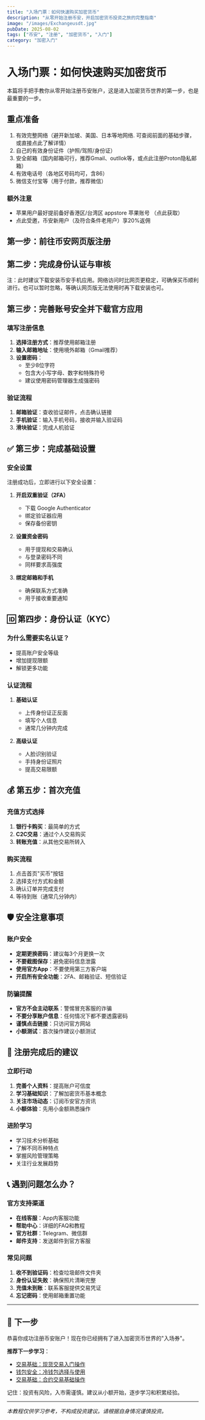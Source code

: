 ```yaml
---
title: "入场门票：如何快速购买加密货币"
description: "从零开始注册币安，开启加密货币投资之旅的完整指南"
image: "/images/Exchangeusdt.jpg"
pubDate: 2025-08-02
tags: ["币安", "注册", "加密货币", "入门"]
category: "加密入门"
---
```



# 入场门票：如何快速购买加密货币

本篇将手把手教你从零开始注册币安账户，这是进入加密货币世界的第一步，也是最重要的一步。

## 重点准备

1. 有效完整网络（避开新加坡、美国、日本等地网络. 可查阅前面的基础步骤，或直接点此了解详情）
2. 自己的有效身份证件（护照/驾照/身份证）
3. 安全邮箱（国内邮箱可行，推荐Gmail、outllok等，或点此注册Proton隐私邮箱）
4. 有效电话号（各地区号码均可，含86）
5. 微信支付宝等（用于付款，推荐微信）

### 额外注意

- 苹果用户最好提前备好香港区/台湾区 appstore 苹果账号 （点此获取）
- 点此受邀，币安新用户（及符合条件老用户）享20%返佣


## 第一步：前往币安网页版注册

<ImageOptimizer 
  src="/images/posts/bn1.png"
  alt="币安注册网页版"
  type="phone"
  size="md"
  align="right"
  shadow="none"
  caption="1.打开币安官网填写邮箱或手机号并收取验证码填入"
/>



<ImageOptimizer 
  src="/images/posts/bn2.png"
  alt="币安注册界面2"
  type="phone"
  size="md"
  align="right"
  shadow="none"
  caption="2.短信为例，填入短信验证码并点击下一步"
/>


<ImageOptimizer 
  src="/images/posts/bn3.png"
  alt="币安注册界面3"
  type="phone"
  size="md"
  align="right"
  shadow="none"
  caption="3.设置密码，8-128位，包括大小写和数字"
/>



<ImageOptimizer 
  src="/images/posts/bn4.png"
  alt="币安注册界面3"
  type="phone"
  size="md"
  align="right"
  shadow="none"
  caption="4.设置成功会看见SHUOMING，成功参与返佣活动"
/>


## 第二步：完成身份认证与审核

<ImageOptimizer 
  src="/images/posts/bn5.png"
  alt="币安注册网页版"
  type="phone"
  size="md"
  align="right"
  shadow="none"
  caption="1.继续流程，下拉并点击立即身份认证"
/>



<ImageOptimizer 
  src="/images/posts/bn7.png"
  alt="币安注册界面2"
  type="phone"
  size="md"
  align="right"
  shadow="none"
  caption="2.身份证驾照和护照均可认证"
/>


<ImageOptimizer 
  src="/images/posts/bn8.png"
  alt="币安注册界面3"
  type="phone"
  size="md"
  align="right"
  shadow="none"
  caption="3.选择护照或身份证照片上传"
/>



<ImageOptimizer 
  src="/images/posts/bn10.png"
  alt="币安注册界面3"
  type="phone"
  size="md"
  align="right"
  shadow="none"
  caption="4.人脸扫描并核对身份证件信息"
/>


<ImageOptimizer 
  src="/images/posts/bn11.png"
  alt="币安注册界面3"
  type="phone"
  size="md"
  align="right"
  shadow="none"
  caption="5.个人信息从身份证件直接读取，但需补充地址信息"
/>

<ImageOptimizer 
  src="/images/posts/bn12.png"
  alt="币安注册界面3"
  type="phone"
  size="md"
  align="right"
  shadow="none"
  caption="6.完成提交审核，大约30分钟返回结果"
/>

注：此时建议下载安装币安手机应用。网络访问时比网页更稳定，可确保买币顺利进行。也可以暂时忽略，等确认网页版无法使用时再下载安装也可。


## 第三步：完善账号安全并下载官方应用


<ImageOptimizer 
  src="/images/posts/bn14.png"
  alt="币安注册界面3"
  type="phone"
  size="md"
  align="right"
  shadow="none"
  caption="1.下拉页面，找到并点击“账户安全”"
/>


<ImageOptimizer 
  src="/images/posts/bn15.png"
  alt="币安注册界面3"
  type="phone"
  size="md"
  align="right"
  shadow="none"
  caption="2.点击开启双重验证，开启过后才能买币"
/>

<ImageOptimizer 
  src="/images/posts/bn16.png"
  alt="币安注册界面3"
  type="phone"
  size="md"
  align="right"
  shadow="none"
  caption="3.在双重验证界面下拉添加验证邮箱，此处手机和邮箱都必须打勾"
/>



### 填写注册信息
1. **选择注册方式**：推荐使用邮箱注册
2. **输入邮箱地址**：使用境外邮箱（Gmail推荐）
3. **设置密码**：
   - 至少8位字符
   - 包含大小写字母、数字和特殊符号
   - 建议使用密码管理器生成强密码

### 验证流程
1. **邮箱验证**：查收验证邮件，点击确认链接
2. **手机验证**：输入手机号码，接收并输入验证码
3. **滑块验证**：完成人机验证

## ✅ 第三步：完成基础设置

### 安全设置
注册成功后，立即进行以下安全设置：

<ImageOptimizer 
  src="/images/posts/bn1.png"
  alt="安全设置界面"
  type="phone"
  size="md"
  align="center"
  caption="完成安全设置提升账户保护"
/>

1. **开启双重验证（2FA）**
   - 下载 Google Authenticator
   - 绑定验证器应用
   - 保存备份密钥

2. **设置资金密码**
   - 用于提现和交易确认
   - 与登录密码不同
   - 同样要求高强度

3. **绑定邮箱和手机**
   - 确保联系方式准确
   - 用于接收重要通知

## 🆔 第四步：身份认证（KYC）

### 为什么需要实名认证？
- 提高账户安全等级
- 增加提现限额
- 解锁更多功能

### 认证流程
1. **基础认证**
   - 上传身份证正反面
   - 填写个人信息
   - 通常几分钟内完成

2. **高级认证**
   - 人脸识别验证
   - 手持身份证照片
   - 提高交易限额

<ImageOptimizer 
  src="/images/posts/bn1.png"
  alt="身份认证界面"
  type="phone"
  size="lg"
  align="center"
  shadow="md"
  caption="完成身份认证提升账户安全等级"
/>

## 💰 第五步：首次充值

### 充值方式选择
1. **银行卡购买**：最简单的方式
2. **C2C交易**：通过个人交易购买
3. **转账充值**：从其他交易所转入

### 购买流程
1. 点击首页"买币"按钮
2. 选择支付方式和金额
3. 确认订单并完成支付
4. 等待到账（通常几分钟内）

<ImageOptimizer 
  src="/images/posts/bn1.png"
  alt="购买加密货币界面"
  type="phone"
  size="md"
  align="center"
  caption="选择合适的购买方式完成首次充值"
/>

## 🛡️ 安全注意事项

### 账户安全
- **定期更换密码**：建议每3个月更换一次
- **不要截图保存**：避免密码信息泄露
- **使用官方App**：不要使用第三方客户端
- **开启所有安全功能**：2FA、邮箱验证、短信验证

### 防骗提醒
- **官方不会主动联系**：警惕冒充客服的诈骗
- **不要分享账户信息**：任何情况下都不要透露密码
- **谨慎点击链接**：只访问官方网站
- **小额测试**：首次操作建议小额测试

## 🎉 注册完成后的建议

### 立即行动
1. **完善个人资料**：提高账户可信度
2. **学习基础知识**：了解加密货币基本概念
3. **关注市场动态**：订阅币安官方资讯
4. **小额体验**：先用小金额熟悉操作

### 进阶学习
- 学习技术分析基础
- 了解不同币种特点
- 掌握风险管理策略
- 关注行业发展趋势

## 📞 遇到问题怎么办？

### 官方支持渠道
- **在线客服**：App内客服功能
- **帮助中心**：详细的FAQ和教程
- **官方社群**：Telegram、微信群
- **邮件支持**：发送邮件到官方客服

### 常见问题
1. **收不到验证码**：检查垃圾邮件文件夹
2. **身份认证失败**：确保照片清晰完整
3. **充值未到账**：联系客服提供交易凭证
4. **忘记密码**：使用邮箱重置功能

---

## 🚀 下一步

恭喜你成功注册币安账户！现在你已经拥有了进入加密货币世界的"入场券"。

**推荐下一步学习**：
- [交易基础：现货交易入门操作](/tradexianhuo)
- [钱包安全：冷钱包选择与使用](/sustainable-living)
- [交易基础：合约交易基础操作](/tradeheyue)

记住：投资有风险，入市需谨慎。建议从小额开始，逐步学习和积累经验。

---

*本教程仅供学习参考，不构成投资建议。请根据自身情况谨慎投资。*